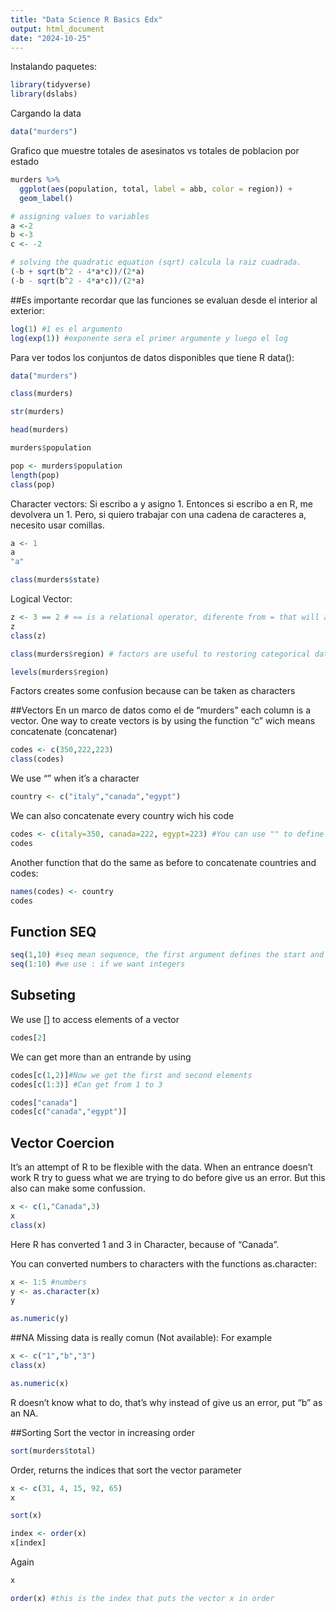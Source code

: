 ```yaml
---
title: "Data Science R Basics Edx"
output: html_document
date: "2024-10-25"
---
```


Instalando paquetes:
```r
library(tidyverse)
library(dslabs)
```

Cargando la data
```r
data("murders")
```

Grafico que muestre totales de asesinatos vs totales de poblacion por estado
```r
murders %>% 
  ggplot(aes(population, total, label = abb, color = region)) +
  geom_label()
```



```r
# assigning values to variables
a <-2
b <-3
c <- -2

# solving the quadratic equation (sqrt) calcula la raiz cuadrada.
(-b + sqrt(b^2 - 4*a*c))/(2*a)
(-b - sqrt(b^2 - 4*a*c))/(2*a)
```

##Es importante recordar que las funciones se evaluan desde el interior al exterior:
```r
log(1) #1 es el argumento
log(exp(1)) #exponente sera el primer argumente y luego el log
```

Para ver todos los conjuntos de datos disponibles que tiene R data():
```r
data("murders")
```

```r
class(murders)
```

```r
str(murders)
```
```r
head(murders)
```
```r
murders$population
```

```r
pop <- murders$population
length(pop)
class(pop)
```
Character vectors: Si escribo a y asigno 1. Entonces si escribo a en R, me devolvera un 1.
Pero, si quiero trabajar con una cadena de caracteres a, necesito usar comillas.
```r
a <- 1
a
"a"
```

```r
class(murders$state)
```

Logical Vector:
```r
z <- 3 == 2 # == is a relational operator, diferente from = that will assign 2 to 3, and give us an error
z
class(z)
```

```r
class(murders$region) # factors are useful to restoring categorical data. Regions are categorical, there's four categories, that you can see with the function levels, Factors creates some confusion because can be taken as characters

levels(murders$region)
```

Factors creates some confusion because can be taken as characters

##Vectors
En un marco de datos como el de "murders" each column is a vector. One way to create vectors is by using the function "c" wich means concatenate (concatenar)
```r
codes <- c(350,222,223)
class(codes)
```
We use "" when it's a character
```r
country <- c("italy","canada","egypt") 
```

We can also concatenate every country wich his code
```r
codes <- c(italy=350, canada=222, egypt=223) #You can use "" to define the names but is exactly the same as this function
codes
```

Another function that do the same as before to concatenate countries and codes:
```r
names(codes) <- country
codes
```

## Function SEQ
```r
seq(1,10) #seq mean sequence, the first argument defines the start and the second the end of the sequence. The third arguments (1,10,1) defines the jump of the sequence
seq(1:10) #we use : if we want integers
```

## Subseting 
We use [] to access elements of a vector
```r
codes[2]
```
We can get more than an entrande by using
```r
codes[c(1,2)]#Now we get the first and second elements
codes[c(1:3)] #Can get from 1 to 3
```

```r
codes["canada"]
codes[c("canada","egypt")]
```

## Vector Coercion

It's an attempt of R to be flexible with the data. When an entrance doesn't work R try to guess what we are trying to do before give us an error.
But this also can make some confussion. 


```r
x <- c(1,"Canada",3)
x
class(x)
```
Here R has converted 1 and 3 in Character, because of "Canada".

You can converted numbers to characters with the functions as.character:
```r
x <- 1:5 #numbers
y <- as.character(x)
y
```

```r
as.numeric(y)
```

##NA
Missing data is really comun (Not available): For example
```r
x <- c("1","b","3")
class(x)
```
```r
as.numeric(x)
```

R doesn't know what to do, that's why instead of give us an error, put "b" as an NA. 


##Sorting
Sort the vector in increasing order
```r
sort(murders$total)
```

Order, returns the indices that sort the vector parameter
```r
x <- c(31, 4, 15, 92, 65)
x
```
```r
sort(x)
```
```r
index <- order(x)
x[index]
```

Again
```r
x
```
```r
order(x) #this is the index that puts the vector x in order
```







